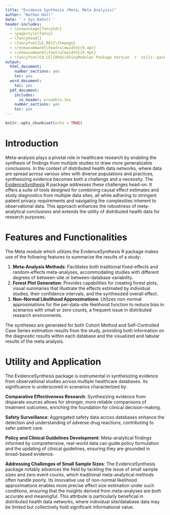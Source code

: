 ```yaml
---
title: "Evidence Synthesis (Meta, Meta Analysis)"
author: "Nathan Hall"
date: '`r Sys.Date()`'
header-includes:
  - \usepackage{fancyhdr}
  - \pagestyle{fancy}
  - \fancyhead{}
  - \fancyfoot[LE,RO]{\thepage}
  - \renewcommand{\headrulewidth}{0.4pt}
  - \renewcommand{\footrulewidth}{0.4pt}
  - \fancyfoot[CO,CE]{OhdsiShinyModules Package Version `r  utils::packageVersion("OhdsiShinyModules")`}
output:
  html_document:
    number_sections: yes
    toc: yes
  word_document:
    toc: yes
  pdf_document:
    includes:
      in_header: preamble.tex
    number_sections: yes
    toc: yes
---
```


```{=html}
<!--
%\VignetteEngine{knitr}
%\VignetteIndexEntry{Adding Shiny Modules}
-->
```
```r
knitr::opts_chunk$set(echo = TRUE)
```

# Introduction

Meta-analysis plays a pivotal role in healthcare research by enabling the synthesis of findings from multiple studies to draw more generalizable conclusions. In the context of distributed health data networks, where data are spread across various sites with diverse populations and practices, synthesizing evidence becomes both a challenge and a necessity. The [EvidenceSynthesis](https://github.com/OHDSI/EvidenceSynthesis "EvidenceSynthesis") R package addresses these challenges head-on. It offers a suite of tools designed for combining causal effect estimates and study diagnostics from multiple data sites, all while adhering to stringent patient privacy requirements and navigating the complexities inherent to observational data. This approach enhances the robustness of meta-analytical conclusions and extends the utility of distributed health data for research purposes.

# Features and Functionalities

The Meta module which utilizes the EvidenceSynthesis R package makes use of the following features to summarize the results of a study:

1.  **Meta-Analysis Methods**: Facilitates both traditional fixed-effects and random-effects meta-analyses, accommodating studies with different degrees of between-site or between-database variability.
2.  **Forest Plot Generation**: Provides capabilities for creating forest plots, visual summaries that illustrate the effects estimated by individual studies, their confidence intervals, and the synthesized overall effect.
3.  **Non-Normal Likelihood Approximations**:  Utilizes non-normal approximations for the per-data-site likelihood function to reduce bias in scenarios with small or zero counts, a frequent issue in distributed research environments.

The syntheses are generated for both Cohort Method and Self-Controlled Case Series estimation results from the study, providing both information on the diagnostic results within each database and the visualized and tabular results of the meta analysis.

# Utility and Application

The EvidenceSynthesis package is instrumental in synthesizing evidence from observational studies across multiple healthcare databases. Its significance is underscored in scenarios characterized by:

**Comparative Effectiveness Research**: Synthesizing evidence from disparate sources allows for stronger, more reliable comparisons of treatment outcomes, enriching the foundation for clinical decision-making.

**Safety Surveillance**: Aggregated safety data across databases enhance the detection and understanding of adverse drug reactions, contributing to safer patient care.

**Policy and Clinical Guidelines Development**: Meta-analytical findings informed by comprehensive, real-world data can guide policy formulation and the updating of clinical guidelines, ensuring they are grounded in broad-based evidence.

**Addressing Challenges of Small Sample Sizes**: The EvidenceSynthesis package notably advances the field by tackling the issue of small sample sizes and zero event counts, which traditional meta-analytical methods often handle poorly. Its innovative use of non-normal likelihood approximations enables more precise effect size estimation under such conditions, ensuring that the insights derived from meta-analyses are both accurate and meaningful. This attribute is particularly beneficial in distributed health data networks, where individual site/database data may be limited but collectively hold significant informational value.
